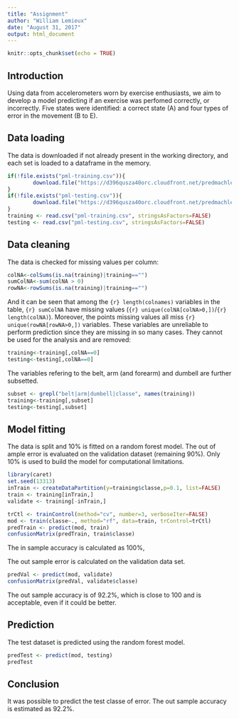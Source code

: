 ---
title: "Assignment"
author: "William Lemieux"
date: "August 31, 2017"
output: html_document
---

```{r setup, include=FALSE}
knitr::opts_chunk$set(echo = TRUE)
```

## Introduction
Using data from accelerometers worn by exercise enthusiasts, we aim to develop a model predicting if an exercise was perfomed correctly, or incorrectly. Five states were identified: a correct state (A) and four types of error in the movement (B to E). 

## Data loading

The data is downloaded if not already present in the working directory, and each set is loaded to a dataframe in the memory. 
```{r}
if(!file.exists("pml-training.csv")){
        download.file("https://d396qusza40orc.cloudfront.net/predmachlearn/pml-training.csv", "pml-training.csv", "auto")
}
if(!file.exists("pml-testing.csv")){
        download.file("https://d396qusza40orc.cloudfront.net/predmachlearn/pml-testing.csv", "pml-testing.csv", "auto")
}
training <- read.csv("pml-training.csv", stringsAsFactors=FALSE)
testing <- read.csv("pml-testing.csv", stringsAsFactors=FALSE)
```


## Data cleaning
The data is checked for missing values per column:
```{r}
colNA<-colSums(is.na(training)|training=="")
sumColNA<-sum(colNA > 0)
rowNA<-rowSums(is.na(training)|training=="")
```
And it can be seen that among the `{r} length(colnames)` variables in the table, `{r} sumColNA` have missing values (`{r} unique(colNA[colNA>0,])`/`{r} length(colNA)`). Moreover, the points missing values all miss `{r} unique(rowNA[rowNA>0,])` variables. These variables are unreliable to perform prediction since they are missing in so many cases. They cannot be used for the analysis and are removed:
```{r}
training<-training[,colNA==0]
testing<-testing[,colNA==0]
```

The variables refering to the belt, arm (and forearm) and dumbell are further subsetted. 
```{r}
subset <- grepl("belt|arm|dumbell|classe", names(training))
training<-training[,subset]
testing<-testing[,subset]
```

## Model fitting
The data is split and 10% is fitted on a random forest model. The out of ample error is evaluated on the validation dataset (remaining 90%). Only 10% is used to build the model for computational limitations. 
```{r}
library(caret)
set.seed(13313)
inTrain <‐ createDataPartition(y=training$classe,p=0.1, list=FALSE)
train <- training[inTrain,]
validate <- training[-inTrain,]

trCtl <- trainControl(method="cv", number=3, verboseIter=FALSE)
mod <- train(classe~., method="rf", data=train, trControl=trCtl)
predTrain <- predict(mod, train)
confusionMatrix(predTrain, train$classe)
```
The in sample accuracy is calculated as 100%,

The out sample error is calculated on the validation data set.
```{r}
predVal <- predict(mod, validate)
confusionMatrix(predVal, validate$classe)
```
The out sample accuracy is of 92.2%, which is close to 100 and is acceptable, even if it could be better. 

## Prediction 
The test dataset is predicted using the random forest model. 
```{r}
predTest <- predict(mod, testing)
predTest
```

## Conclusion
It was possible to predict the test classe of error. The out sample accuracy is estimated as 92.2%. 

